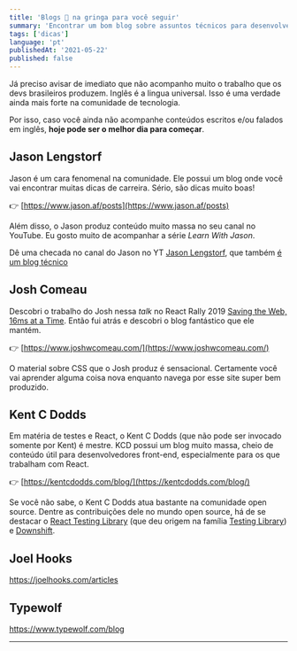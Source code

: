 ```yaml
---
title: 'Blogs 💯 na gringa para você seguir'
summary: 'Encontrar um bom blog sobre assuntos técnicos para desenvolvedores não é fácil, ainda mais com conteúdo relacionado a JAMstack e carreira. Aqui vai uma lista.'
tags: ['dicas']
language: 'pt'
publishedAt: '2021-05-22'
published: false
---
```


Já preciso avisar de imediato que não acompanho muito o trabalho que os devs brasileiros produzem.
Inglês é a lingua universal. Isso é uma verdade ainda mais forte na comunidade de tecnologia.

Por isso, caso você ainda não acompanhe conteúdos escritos e/ou falados em inglês, **hoje pode ser o melhor dia para começar**.

## Jason Lengstorf

Jason é um cara fenomenal na comunidade. Ele possui um blog onde você vai encontrar
muitas dicas de carreira. Sério, são dicas muito boas!

👉 [https://www.jason.af/posts](https://www.jason.af/posts)

Além disso, o Jason produz conteúdo muito massa no seu canal no YouTube. Eu gosto muito de acompanhar a série *Learn With Jason*.

Dê uma checada no canal do Jason no YT [Jason Lengstorf](https://www.youtube.com/channel/UCnty0z0pNRDgnuoirYXnC5A), que também [é um blog técnico](https://www.learnwithjason.dev/blog)

## Josh Comeau

Descobri o trabalho do Josh nessa *talk* no React Rally 2019 [Saving the Web, 16ms at a Time](https://www.youtube.com/watch?v=DNGGzwmfouU&pp=ugMICgJwdBABGAE%3D).
Então fui atrás e descobri o blog fantástico que ele mantém.

👉 [https://www.joshwcomeau.com/](https://www.joshwcomeau.com/)

O material sobre CSS que o Josh produz é sensacional. Certamente você vai aprender alguma coisa nova enquanto navega
por esse site super bem produzido.

## Kent C Dodds

Em matéria de testes e React, o Kent C Dodds (que não pode ser invocado somente por Kent) é mestre.
KCD possui um blog muito massa, cheio de conteúdo útil para desenvolvedores front-end, especialmente 
para os que trabalham com React.

👉 [https://kentcdodds.com/blog/](https://kentcdodds.com/blog/)

Se você não sabe, o Kent C Dodds atua bastante na comunidade open source. Dentre as contribuições dele no mundo open source,
há de se destacar o [React Testing Library](https://github.com/testing-library/react-testing-library) (que deu origem na família [Testing Library](https://testing-library.com/))
e [Downshift](https://github.com/downshift-js/downshift).

## Joel Hooks

https://joelhooks.com/articles

## Typewolf

https://www.typewolf.com/blog

---